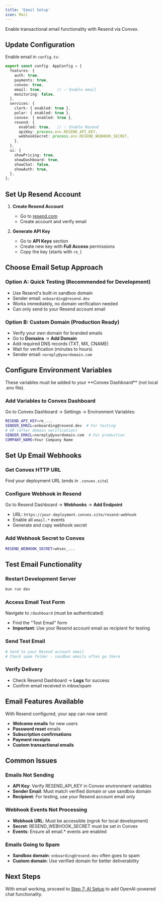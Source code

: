 ```yaml
---
title: 'Email Setup'
icon: Mail
---
```

<YouTube id="UqJJktxCY9U" />

Enable transactional email functionality with Resend via Convex.

## Update Configuration

Enable email in `config.ts`:

```typescript
export const config: AppConfig = {
  features: {
    auth: true,
    payments: true,
    convex: true,
    email: true,       // ✅ Enable email
    monitoring: false,
  },
  services: {
    clerk: { enabled: true },
    polar: { enabled: true },
    convex: { enabled: true },
    resend: {
      enabled: true,   // ✅ Enable Resend
      apiKey: process.env.RESEND_API_KEY,
      webhookSecret: process.env.RESEND_WEBHOOK_SECRET,
    },
  },
  ui: {
    showPricing: true,
    showDashboard: true,
    showChat: false,
    showAuth: true,
  },
};
```

## Set Up Resend Account

1. **Create Resend Account**
   - Go to [resend.com](https://resend.com)
   - Create account and verify email

2. **Generate API Key**
   - Go to **API Keys** section
   - Create new key with **Full Access** permissions
   - Copy the key (starts with `re_`)

## Choose Email Setup Approach

### Option A: Quick Testing (Recommended for Development)
- Use Resend's built-in sandbox domain
- Sender email: `onboarding@resend.dev`
- Works immediately, no domain verification needed
- Can only send to your Resend account email

### Option B: Custom Domain (Production Ready)
- Verify your own domain for branded emails
- Go to **Domains** → **Add Domain**
- Add required DNS records (TXT, MX, CNAME)
- Wait for verification (minutes to hours)
- Sender email: `noreply@yourdomain.com`

## Configure Environment Variables

<Warning>
These variables must be added to your **Convex Dashboard** (not local .env file).
</Warning>

<Steps>
<Step>

### Add Variables to Convex Dashboard
Go to Convex Dashboard → Settings → Environment Variables:

```bash
RESEND_API_KEY=re_...
SENDER_EMAIL=onboarding@resend.dev  # For testing
# OR (after domain verification)
SENDER_EMAIL=noreply@yourdomain.com  # For production
COMPANY_NAME=Your Company Name
```

</Step>
</Steps>

## Set Up Email Webhooks

<Steps>
<Step>

### Get Convex HTTP URL
Find your deployment URL (ends in `.convex.site`)

</Step>

<Step>

### Configure Webhook in Resend
Go to Resend Dashboard → **Webhooks** → **Add Endpoint**
- URL: `https://your-deployment.convex.site/resend-webhook`
- Enable all `email.*` events
- Generate and copy webhook secret

</Step>

<Step>

### Add Webhook Secret to Convex
```bash
RESEND_WEBHOOK_SECRET=whsec_...
```

</Step>
</Steps>

## Test Email Functionality

<Steps>
<Step>

### Restart Development Server
```bash
bun run dev
```

</Step>

<Step>

### Access Email Test Form
Navigate to `/dashboard` (must be authenticated)

- Find the "Test Email" form
- **Important**: Use your Resend account email as recipient for testing

</Step>

<Step>

### Send Test Email
```bash
# Send to your Resend account email
# Check spam folder - sandbox emails often go there
```

</Step>

<Step>

### Verify Delivery
- Check Resend Dashboard → **Logs** for success
- Confirm email received in inbox/spam

</Step>
</Steps>

## Email Features Available

With Resend configured, your app can now send:

- **Welcome emails** for new users
- **Password reset** emails
- **Subscription confirmations**
- **Payment receipts**
- **Custom transactional emails**

## Common Issues

### Emails Not Sending
- **API Key**: Verify RESEND_API_KEY in Convex environment variables
- **Sender Email**: Must match verified domain or use sandbox domain
- **Recipient**: For testing, use your Resend account email only

### Webhook Events Not Processing
- **Webhook URL**: Must be accessible (ngrok for local development)
- **Secret**: RESEND_WEBHOOK_SECRET must be set in Convex
- **Events**: Ensure all email.* events are enabled

### Emails Going to Spam
- **Sandbox domain**: `onboarding@resend.dev` often goes to spam
- **Custom domain**: Use verified domain for better deliverability

## Next Steps

With email working, proceed to [Step 7: AI Setup](7-ai-setup) to add OpenAI-powered chat functionality.
